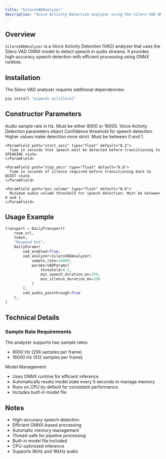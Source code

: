 ```yaml
---
title: "SileroVADAnalyzer"
description: "Voice Activity Detection analyzer using the Silero VAD ONNX model"
---
```


## Overview

`SileroVADAnalyzer` is a Voice Activity Detection (VAD) analyzer that uses the Silero VAD ONNX model to detect speech in audio streams. It provides high-accuracy speech detection with efficient processing using ONNX runtime.

## Installation

The Silero VAD analyzer requires additional dependencies:

```bash
pip install "pipecat-ai[silero]"
```

## Constructor Parameters

<ParamField path="sample_rate" type="int" default="None">
  Audio sample rate in Hz. Must be either 8000 or 16000.
</ParamField>

<ParamField path="params" type="VADParams" default="VADParams()">
  Voice Activity Detection parameters object
  <Expandable title="properties">
    <ParamField path="confidence" type="float" default="0.7">
      Confidence threshold for speech detection. Higher values make detection more strict. Must be between 0 and 1.
    </ParamField>

    <ParamField path="start_secs" type="float" default="0.2">
      Time in seconds that speech must be detected before transitioning to SPEAKING state.
    </ParamField>

    <ParamField path="stop_secs" type="float" default="0.8">
      Time in seconds of silence required before transitioning back to QUIET state.
    </ParamField>

    <ParamField path="min_volume" type="float" default="0.6">
      Minimum audio volume threshold for speech detection. Must be between 0 and 1.
    </ParamField>

  </Expandable>
</ParamField>

## Usage Example

```python
transport = DailyTransport(
    room_url,
    token,
    "Respond bot",
    DailyParams(
        vad_enabled=True,
        vad_analyzer=SileroVADAnalyzer(
            sample_rate=16000,
            params=VADParams(
                threshold=0.5,
                min_speech_duration_ms=250,
                min_silence_duration_ms=100
            )
        ),
        vad_audio_passthrough=True
    ),
)
```

## Technical Details

### Sample Rate Requirements

The analyzer supports two sample rates:

- 8000 Hz (256 samples per frame)
- 16000 Hz (512 samples per frame)

Model Management

- Uses ONNX runtime for efficient inference
- Automatically resets model state every 5 seconds to manage memory
- Runs on CPU by default for consistent performance
- Includes built-in model file

## Notes

- High-accuracy speech detection
- Efficient ONNX-based processing
- Automatic memory management
- Thread-safe for pipeline processing
- Built-in model file included
- CPU-optimized inference
- Supports 8kHz and 16kHz audio
